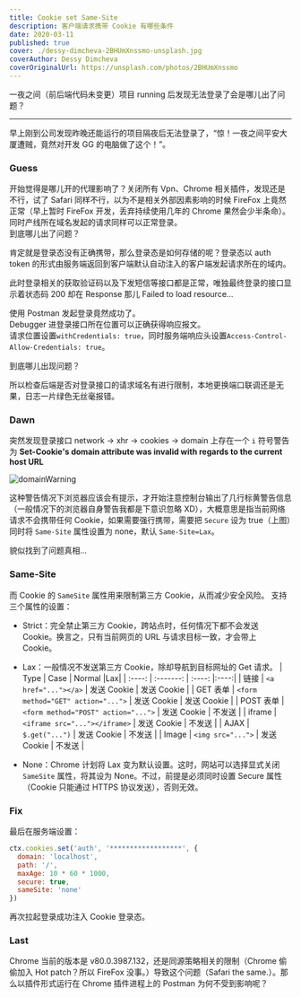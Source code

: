 ```yaml
---
title: Cookie set Same-Site
description: 客户端请求携带 Cookie 有哪些条件
date: 2020-03-11
published: true
cover: ./dessy-dimcheva-2BHUmXnssmo-unsplash.jpg
coverAuthor: Dessy Dimcheva
coverOriginalUrl: https://unsplash.com/photos/2BHUmXnssmo
---
```


一夜之间（前后端代码未变更）项目 running 后发现无法登录了会是哪儿出了问题？

---

早上刚到公司发现昨晚还能运行的项目隔夜后无法登录了，“惊！一夜之间平安大厦遭贼，竟然对开发 GG 的电脑做了这个！”。

### Guess

开始觉得是哪儿开的代理影响了？关闭所有 Vpn、Chrome 相关插件，发现还是不行，试了 Safari 同样不行，以为不是相关外部因素影响的时候 FireFox 上竟然正常（早上暂时 FireFox 开发，丢弃持续使用几年的 Chrome 果然会少半条命）。<br />
同时产线所在域名发起的请求同样可以正常登录。<br />
到底哪儿出了问题？<br />

肯定就是登录态没有正确携带，那么登录态是如何存储的呢？登录态以 auth token 的形式由服务端返回到客户端默认自动注入的客户端发起请求所在的域内。<br />

此时登录相关的获取验证码以及下发短信等接口都是正常，唯独最终登录的接口显示着状态码 200 却在 Response 那儿 Failed to load resource...<br />

使用 Postman 发起登录竟然成功了。<br />
Debugger 进登录接口所在位置可以正确获得响应报文。<br />
请求位置设置`withCredentials: true`，同时服务端响应头设置`Access-Control-Allow-Credentials: true`。<br />

到底哪儿出现问题？<br />

所以检查后端是否对登录接口的请求域名有进行限制，本地更换端口联调还是无果，日志一片绿色无丝毫报错。<br />

### Dawn

突然发现登录接口 network -> xhr -> cookies -> domain 上存在一个 `i` 符号警告为 **Set-Cookie's domain attribute was invalid with regards to the current host URL**<br />

![domainWarning](./domain_warining.png)<br />

这种警告情况下浏览器应该会有提示，才开始注意控制台输出了几行标黄警告信息（一般情况下的浏览器自身警告我都是下意识忽略 XD），大概意思是指当前网络请求不会携带任何 Cookie，如果需要强行携带，需要把 `Secure` 设为 true（上图）同时将 `Same-Site` 属性设置为 none，默认 `Same-Site=Lax`。<br />

貌似找到了问题真相...<br />

### Same-Site

而 Cookie 的 `SameSite` 属性用来限制第三方 Cookie，从而减少安全风险。
支持三个属性的设置：<br />

- Strict：完全禁止第三方 Cookie，跨站点时，任何情况下都不会发送 Cookie。换言之，只有当前网页的 URL 与请求目标一致，才会带上 Cookie。

- Lax：一般情况不发送第三方 Cookie，除却导航到目标网址的 Get 请求。
  | Type | Case | Normal |Lax|
  | :----: | :-------: | :----: |:----:|
  | 链接 | `<a href="..."></a>` | 发送 Cookie | 发送 Cookie |
  | GET 表单 | `<form method="GET" action="...">` | 发送 Cookie | 发送 Cookie |
  | POST 表单 | `<form method="POST" action="...">` | 发送 Cookie | 不发送 |
  | iframe | `<iframe src="..."></iframe>` | 发送 Cookie | 不发送 |
  | AJAX | `$.get("...")` | 发送 Cookie | 不发送 |
  | Image | `<img src="...">` | 发送 Cookie | 不发送 |

- None：Chrome 计划将 Lax 变为默认设置。这时，网站可以选择显式关闭 `SameSite` 属性，将其设为 None。不过，前提是必须同时设置 Secure 属性（Cookie 只能通过 HTTPS 协议发送），否则无效。

### Fix

最后在服务端设置：<br />

```js
ctx.cookies.set('auth', '******************', {
  domain: 'localhost',
  path: '/',
  maxAge: 10 * 60 * 1000,
  secure: true,
  sameSite: 'none'
})
```

再次拉起登录成功注入 Cookie 登录态。<br />

### Last

Chrome 当前的版本是 v80.0.3987.132，还是同源策略相关的限制（Chrome 偷偷加入 Hot patch？所以 FireFox 没事。）导致这个问题（Safari the same.）。那么以插件形式运行在 Chrome 插件进程上的 Postman 为何不受到影响呢？
